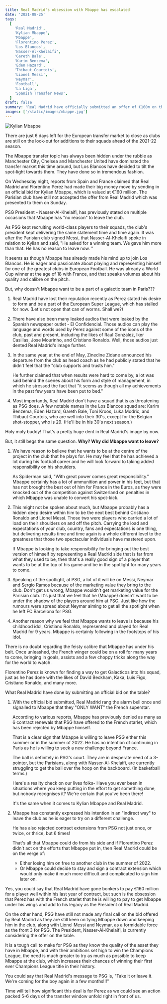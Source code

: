 ```yaml
---
title: Real Madrid's obsession with Mbappe has escalated
date: '2021-08-25'
tags:
  [
    'Real Madrid',
    'Kylian Mbappe',
    'Mbappe',
    'Florentino Perez',
    'Los Blancos',
    'Nasser-Al-Khelaifi',
    'Gareth Bale',
    'Karim Benzema',
    'Eden Hazard',
    'Thibaut Courtois',
    'Lionel Messi',
    'Neymar',
    'Football',
    'La Liga',
    'Spanish Transfer News',
  ]
draft: false
summary: 'Real Madrid have officially submitted an offer of €160m on the table as the transfer saga kicks into new gear.'
images: ['/static/images/mbappe.jpg']
---
```


<div className="flex flex-wrap -mx-2 overflow-hidden xl:-mx-2">
  <div className="my-1 px-2 w-full overflow-hidden xl:my-1 xl:px-2 xl:w-1/2">
    <Image alt="Kylian Mbappe" src="/static/images/mbappe.jpg" width={1227} height={780} />
  </div>
</div>

There are just 6 days left for the European transfer market to close as clubs are still on the look-out for additions to their squads ahead of the 2021-22 season.

The Mbappe transfer topic has always been hidden under the rubble as Manchester City, Chelsea and Manchester United have dominated the transfer market this time around, but Los Blancos have decided to tilt the spot-light towards them. They have done so in tremendous fashion.

On Wednesday night, reports from Spain and France claimed that Real Madrid and Florentino Perez had made their big money move by sending in an official bid for Kylian Mbappe, which is valued at €160 million. The Parisian club have still not accepted the offer from Real Madrid which was presented to them on Sunday.

PSG President - Nasser-Al-Khelaifi, has previously stated on multiple occasions that Mbappe has "no reason" to leave the club.

As PSG kept recruiting world-class players to their squads, the club's president kept delivering the same statement time and time again. It was after the Parisian club signed Messi, that Nasser-Al-Khelaifi spoke in relation to Kylian and said, "He asked for a winning team. We gave him more than that. He has no reason to leave now. "

It seems as though Mbappe has already made his mind up to join Los Blancos. He is eager and passionate about playing and representing himself for one of the greatest clubs in European Football. He was already a World Cup winner at the age of 18 with France, and that speaks volumes about his quality and calibre on the pitch.

But, why doesn't Mbappe want to be a part of a galactic team in Paris???

1.  Real Madrid have lost their reputation recently as Perez stated his desire to form and be a part of the European Super League, which has stalled for now. (Let's not open that can of worms. Shall we?)
2.  There have also been many leaked audios that were leaked by the Spanish newspaper outlet - El Confidencial. Those audios can play the language and words used by Perez against some of the icons of the club, past and present, including the likes of Raul Gonzalez, Iker Casillas, Jose Mourinho, and Cristiano Ronaldo. Well, those audios just dented Real Madrid's image further.
3.  In the same year, at the end of May, Zinedine Zidane announced his departure from the club as head coach as he had publicly stated that he didn't feel that the "club supports and trusts him."

    He further claimed that when results were hard to come by, a lot was said behind the scenes about his form and style of management, in which he stressed the fact that "it seems as though all my achievements in the past few years have been put to bed."

4.  Most importantly, Real Madrid don't have a squad that is as threatening as PSG does. A few notable names in the Los Blancos squad are: Karim Benzema, Eden Hazard, Gareth Bale, Toni Kroos, Luka Modric, and Thibaut Courtois, who are well into their 30's, except for the Belgian shot-stopper, who is 29. (He'll be in his 30's next season.)

Holy moly buddy! That's a pretty huge dent in Real Madrid's image by now.

But, it still begs the same question. **Why? Why did Mbappe want to leave?**

1.  We have reason to believe that he wants to be at the centre of the project in the club that he plays for. He may feel that he has achieved a lot during his football career and he will look forward to taking added responsibility on his shoulders.

    As Spiderman said, "With great power comes great responsibility." Mbappe certainly has a lot of ammunition and power in his feet, but that has not brought the best out of him for France in the Euros, as they were knocked out of the competition against Switzerland on penalties in which Mbappe was unable to convert his spot-kick.

2.  This might not be spoken about much, but Mbappe probably has a hidden deep desire within him to be the next best behind Cristiano Ronaldo and Lionel Messi. Those two were players who carried a lot of load on their shoulders on and off the pitch. Carrying the load and expectations of your club, country, fans and expectations is one thing, but delivering results time and time again is a whole different level to the greatness that those two spectacular individuals have mastered upon.

    If Mbappe is looking to take responsibility for bringing out the best version of himself by representing a Real Madrid side that is far from what they used to be, then that's a really good sign of a player that wants to be at the top of his game and be in the spotlight for many years to come.

3.  Speaking of the spotlight, at PSG, a lot of it will be on Messi, Neymar and Sergio Ramos because of the marketing value they bring to the club. Don't get us wrong, Mbappe wouldn't get marketing value for the Parisian club. It's just that we feel that he (Mbappe) doesn't want to be under the shadow of the players around him at PSG. Just like how the rumours were spread about Neymar aiming to get all the spotlight when he left FC Barcelona for PSG.
4.  Another reason why we feel that Mbappe wants to leave is because his childhood idol, Cristiano Ronaldo, represented and played for Real Madrid for 9 years. Mbappe is certainly following in the footsteps of his idol.

There is no doubt regarding the feisty calibre that Mbappe has under his belt. Once unleashed, the French winger could be on a roll for many years to come, bringing in goals, assists and a few choppy tricks along the way for the world to watch.

Florentino Perez is known for finding a way to get Galacticos into his squad, just as he has done with the likes of David Beckham, Kaka, Luis Figo, Cristiano Ronaldo, and many more.

What Real Madrid have done by submitting an official bid on the table?

1.  With the official bid submitted, Real Madrid rang the alarm bell once and signalled to Mbappe that they "ONLY WANT" the French superstar.

    According to various reports, Mbappe has previously denied as many as 6 contract renewals that PSG have offered to the French starlet, which has been rejected by Mbappe himself.

    That is a clear sign that Mbappe is willing to leave PSG either this summer or in the summer of 2022. He has no intention of continuing in Paris as he is willing to seek a new challenge beyond France.

    The ball is definitely in PSG's court. They are in desperate need of a 3-pointer, but the Parisians, along with Nasser-Al-Khelaifi, are currently struggling to get the ball over the hoop on the backboard. (In basketball terms.)

    Here's a reality check on our lives folks- Have you ever been in situations where you keep putting in the effort to get something done, but nobody recognises it? We're certain that you've been there!

    It's the same when it comes to Kylian Mbappe and Real Madrid.

2.  Mbappe has constantly expressed his intention in an "indirect way" to leave the club as he is eager to try on a different challenge.

    He has also rejected contract extensions from PSG not just once, or twice, or thrice, but 6 times!

    That's all that Mbappe could do from his side and if Florentino Perez didn't act on the efforts that Mbappe put in, then Real Madrid could be on the verge of:

    - Either losing him on free to another club in the summer of 2022.
    - Or Mbappe could decide to stay and sign a contract extension which would only make it much more difficult and complicated to sign him later on.

Yes, you could say that Real Madrid have gone bonkers to pay €160 million for a player well within his last year of contract, but such is the obsession that Perez has with the French starlet that he is willing to pay to get Mbappe under his wings and add to his legacy as the President of Real Madrid.

On the other hand, PSG have still not made any final call on the bid offered by Real Madrid as they are still keen on tying Mbappe down and keeping him in the club, along with Lionel Messi and Neymar, as a formidable force as the front 3 for PSG. The President, Nasser-Al-Khelaifi, is currently considering the offer on the table.

It is a tough call to make for PSG as they know the quality of the asset they have in Mbappe, and with their ambitions set high to win the Champions League, the need is much greater to try as much as possible to keep Mbappe at the club, which increases their chances of winning their first ever Champions League title in their history.

You could say that Real Madrid's message to PSG is, "Take it or leave it. We're coming for the boy again in a few months!!!"

Time will tell how significant this deal is for Perez as we could see an action packed 5-6 days of the transfer window unfold right in front of us.
